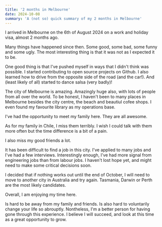 ```yaml
---
title: '2 months in Melbourne'
date: 2024-10-08
summary: 'A (not so) quick summary of my 2 months in Melbourne'
---
```



I arrived in Melbourne on the 6th of August 2024 on a work and holiday visa, almost 2 months ago.

Many things have happened since then. Some good, some bad, some funny and some ugly. The most interesting thing
is that it was not as I expected it to be.

One good thing is that I've pushed myself in ways that I didn't think was possible. I started contributing to open source projects on Github.
I also learned how to drive from the opposite side of the road (and the car!). And (least likely of all) started
to dance salsa (very badly)!

The city of Melbourne is amazing. Amazingly huge also, with lots of people from all over the world.
To be honest, I haven't been to many places in Melbourne besides the city centre, the beach and beautiul cofee shops. I even found 
my favourite library as my operations base.

I've had the opportunity to meet my family here. They are all awesome.

As for my family in Chile, I miss them terribly. I wish I could talk with them more often but the 
time difference is a bit of a pain. 

I also miss my good friends a lot. 

It has been difficult to find a job in this city. I've applied to many jobs and I've had a few interviews. 
Interestingly enough, I've had more signal from engineering jobs than from labour jobs. I haven't lost hope yet, and might 
need to make some critical decisions soon. 

I decided that if nothing works out until the end of October, I will need to move to another city in Australia and try again. Tasmania, Darwin 
or Perth are the most likely candidates.

Overall, I am enjoying my time here. 

Is hard to be away from my family and friends. Is also hard to voluntarily change your life so abrouptly. Nontheless, I'm a better person
for having gone through this experience.  I believe I will succeed, and look at this time as a great opportunity to grow.

